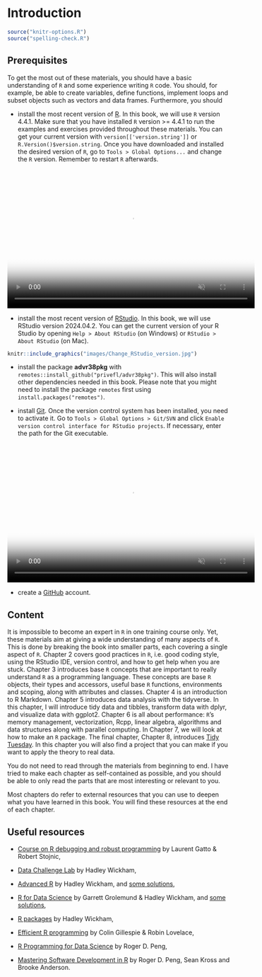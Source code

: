 # Introduction

```r
source("knitr-options.R")
source("spelling-check.R")
```

## Prerequisites {.unnumbered}

To get the most out of these materials, you should have a basic understanding of `R` and some experience writing `R` code. You should, for example, be able to create variables, define functions, implement loops and subset objects such as vectors and data frames. 
Furthermore, you should

- install the most recent version of [R](https://www.r-project.org/). In this book, we will use `R` version 4.4.1. Make sure that you have installed `R` version >= 4.4.1 to run the examples and exercises provided throughout these materials. You can get your current version with `version[['version.string']]` or `R.Version()$version.string`.
Once you have downloaded and installed the desired version of `R`, go to `Tools > Global Options...` and change the `R` version. Remember to restart `R` afterwards.

<center>
<video width="560" height="315" autoplay loop muted preload="true" poster="images/Change_R_version.jpg"> 
<source src="Clips/Change_R_version.mp4" type="video/mp4">
Your browser does not support the video tag.
</video>
</center>

- install the most recent version of [RStudio](https://www.rstudio.com/products/rstudio/download/#download). In this book, we will use RStudio version 2024.04.2. You can get the current version of your R Studio by opening `Help > About RStudio` (on Windows) or `RStudio > About RStudio` (on Mac).   
```r
knitr::include_graphics("images/Change_RStudio_version.jpg")
```

- install the package **advr38pkg** with `remotes::install_github("privefl/advr38pkg")`. This will also install other dependencies needed in this book. Please note that you might need to install the package `remotes` first using `install.packages("remotes")`.

- install [Git](https://git-scm.com/downloads). Once the version control system has been installed, you need to activate it. Go to `Tools > Global Options > Git/SVN` and click `Enable version control interface for RStudio projects`. If necessary, enter the path for the Git executable. 

<center>
<video width="560" height="315" autoplay loop muted preload="true" poster="images/Activate_git.jpg"> 
<source src="Clips/Activate_git.mp4" type="video/mp4">
Your browser does not support the video tag.
</video>
</center>

- create a [GitHub](https://github.com/) account.

## Content {.unnumbered}

It is impossible to become an expert in `R` in one training course only. Yet, these materials aim at giving a wide understanding of many aspects of `R`. This is done by breaking the book into smaller parts, each covering a single aspect of `R`. Chapter 2 covers good practices in `R`, i.e. good coding style, using the RStudio IDE, version control, and how to get help when you are stuck. Chapter 3 introduces base `R` concepts that are important to really understand `R` as a programming language. These concepts are base `R` objects, their types and accessors, useful base `R` functions, environments and scoping, along with attributes and classes. Chapter 4 is an introduction to R Markdown. Chapter 5 introduces data analysis with the tidyverse. In this chapter, I will introduce tidy data and tibbles, transform data with dplyr, and visualize data with ggplot2. Chapter 6 is all about performance: `R`'s memory management, vectorization, Rcpp, linear algebra, algorithms and data structures along with parallel computing. In Chapter 7, we will look at how to make an `R` package. The final chapter, Chapter 8, introduces [Tidy Tuesday](https://github.com/rfordatascience/tidytuesday/blob/master/README.md). In this chapter you will also find a project that you can make if you want to apply the theory to real data.

You do not need to read through the materials from beginning to end. I have tried to make each chapter as self-contained as possible, and you should be able to only read the parts that are most interesting or relevant to you. 

Most chapters do refer to external resources that you can use to deepen what you have learned in this book. You will find these resources at the end of each chapter.


## Useful resources {.unnumbered}

- [Course on R debugging and robust programming](https://github.com/lgatto/2016-02-25-adv-programming-EMBL) by Laurent Gatto & Robert Stojnic,

- [Data Challenge Lab](https://dcl-2017-04.github.io/curriculum/upcoming.html) by Hadley Wickham,

- [Advanced R](http://adv-r.had.co.nz/) by Hadley Wickham, and [some solutions](https://bookdown.org/Tazinho/Advanced-R-Solutions/),

- [R for Data Science](http://r4ds.had.co.nz/index.html) by Garrett Grolemund & Hadley Wickham, and [some solutions](https://jrnold.github.io/r4ds-exercise-solutions/),

- [R packages](http://r-pkgs.had.co.nz/) by Hadley Wickham,

- [Efficient R programming](https://bookdown.org/csgillespie/efficientR/) by Colin Gillespie & Robin Lovelace,

- [R Programming for Data Science](https://bookdown.org/rdpeng/rprogdatascience/) by Roger D. Peng,

- [Mastering Software Development in R](https://bookdown.org/rdpeng/RProgDA/) by Roger D. Peng, Sean Kross and Brooke Anderson.



